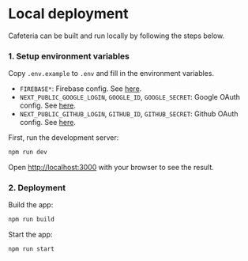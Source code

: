 
# Local deployment

Cafeteria can be built and run locally by following the steps below.

<Steps>

### 1. Setup environment variables

Copy `.env.example` to `.env` and fill in the environment variables.

- `FIREBASE*`: Firebase config. See [here](https://firebase.google.com/docs/web/setup#config-object).
- `NEXT_PUBLIC_GOOGLE_LOGIN`, `GOOGLE_ID`, `GOOGLE_SECRET`: Google OAuth config. See [here](https://next-auth.js.org/providers/google).
- `NEXT_PUBLIC_GITHUB_LOGIN`, `GITHUB_ID`, `GITHUB_SECRET`: Github OAuth config. See [here](https://next-auth.js.org/providers/github).

First, run the development server:

```bash
npm run dev
```

Open [http://localhost:3000](http://localhost:3000) with your browser to see the result.

### 2. Deployment

Build the app:

```bash
npm run build
```

Start the app:

```bash
npm run start
```

</Steps>
